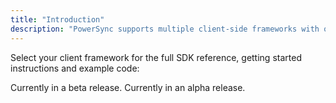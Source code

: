 ```yaml
---
title: "Introduction"
description: "PowerSync supports multiple client-side frameworks with official SDKs"
---
```


Select your client framework for the full SDK reference, getting started instructions and example code:

<CardGroup cols={3}>
  <Card title="Flutter" icon="flutter" href="/client-sdk-references/flutter">
  </Card>
  <Card title="React Native & Expo" icon="react" href="/client-sdk-references/react-native-and-expo">
  </Card>
  <Card title="JavaScript/Web" icon="js" href="/client-sdk-references/javascript-web">
  </Card>
  <Card title="Kotlin Multiplatform" icon="flag" href="/client-sdk-references/kotlin-multiplatform">
  Currently in a beta release.
  </Card>
  <Card title="Swift" icon="swift" href="/client-sdk-references/swift">
  Currently in an alpha release.
  </Card>
</CardGroup>
